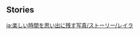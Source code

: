 {{EventTabs}}
==Stories==
{{TPRGT Story
|character          = Layla
|time               = 2022-12-19
|zh                 = 
;今天是莱依拉的生日哦，我们快去为她庆祝吧！
:'''莱依拉：'''我们来看你了，「转转悠悠兽」。还记得我吗？
:'''派蒙：'''「咚咚小圆帽」，我好想你啊！还有「白雷遮罗」，好久不见啦！
:'''旅行者：'''大家都这么有精神，真是太好了。
:'''莱依拉：'''「转转悠悠兽」，今天我们有一整天的时间可以待在一起。
:'''莱依拉：'''来，尝尝这个，我研究了好几个晚上呢！喜欢吗？
:'''莱依拉：'''填饱了肚子，我们再去露营，我想和你一起玩游戏，一起看星星…
:'''莱依拉：'''然后…然后做些什么好呢，呼…
:'''派蒙：'''莱依拉？
:'''旅行者：'''嘘&mdash;&mdash;
:'''莱依拉：'''呼…呼…什么都好…
:'''莱依拉：'''有你陪在我身边，就连论文都写得很顺利呢…
|dialogue_review_zh = 「有你陪在我身边，就连论文都写得很顺利呢…」
|en                 =
;Today is [[Layla]]'s birthday, let's go and celebrate with her!

:'''Layla:''' We've come to visit, [[Twirly-Whirly]]! Do you still remember me?
:'''Paimon:''' [[Bongo-Head]], I missed you so much! And long time no see, [[Blitzara]]!
:'''Traveler:''' It's so nice to see everyone so full of energy.
:'''Layla:''' We've got all day to spend together, Twirly-Whirly.
:'''Layla:''' Here, try this. It took me so many nights of research to come up with it! Do you like it?
:'''Layla:''' After we eat, we can go camping. I want to play games with you, and stargaze together...
:'''Layla:''' And then... What should we do after that... *yawns*
:'''Paimon:''' Layla?
:'''Traveler:''' Shh&mdash;
:'''Layla:''' Mmm... Yeah... Anything will do...
:'''Layla:''' With you by my side, even writing dissertations becomes easy...

|dialogue_review_en = "With you by my side, even writing dissertations becomes easy..."
}}

[[ja:楽しい時間を思い出に残す写真/ストーリー/レイラ]]